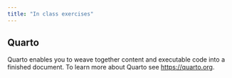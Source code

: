 ```yaml
---
title: "In class exercises"
---
```


## Quarto

Quarto enables you to weave together content and executable code into a finished document. To learn more about Quarto see <https://quarto.org>.
